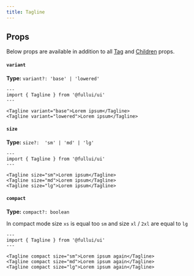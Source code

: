 ```yaml
---
title: Tagline
---
```


## Props
Below props are available in addition to all [Tag](/utility/tag) and [Children](/utility/children) props.

#### `variant`
**Type:** `variant?: 'base' | 'lowered'`
```astro live
---
import { Tagline } from '@fullui/ui'
---

<Tagline variant="base">Lorem ipsum</Tagline>
<Tagline variant="lowered">Lorem ipsum</Tagline>
```

#### `size`
**Type:** `size?:  'sm' | 'md' | 'lg'`
```astro live
---
import { Tagline } from '@fullui/ui'
---

<Tagline size="sm">Lorem ipsum</Tagline>
<Tagline size="md">Lorem ipsum</Tagline>
<Tagline size="lg">Lorem ipsum</Tagline>
```

#### `compact`
**Type:** `compact?: boolean`

In compact mode size `xs` is equal too `sm` and size `xl` / `2xl` are equal to `lg`
```astro live
---
import { Tagline } from '@fullui/ui'
---

<Tagline compact size="sm">Lorem ipsum again</Tagline>
<Tagline compact size="md">Lorem ipsum again</Tagline>
<Tagline compact size="lg">Lorem ipsum again</Tagline>
```